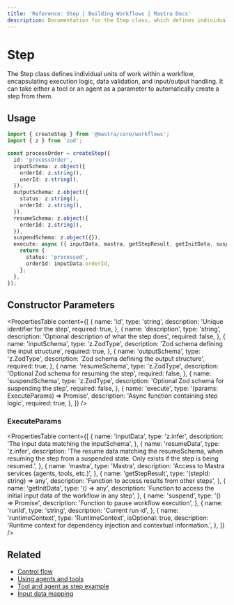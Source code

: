 ```yaml
---
title: 'Reference: Step | Building Workflows | Mastra Docs'
description: Documentation for the Step class, which defines individual units of work within a workflow.
---
```


# Step

The Step class defines individual units of work within a workflow, encapsulating execution logic, data validation, and input/output handling.
It can take either a tool or an agent as a parameter to automatically create a step from them.

## Usage

```typescript
import { createStep } from '@mastra/core/workflows';
import { z } from 'zod';

const processOrder = createStep({
  id: 'processOrder',
  inputSchema: z.object({
    orderId: z.string(),
    userId: z.string(),
  }),
  outputSchema: z.object({
    status: z.string(),
    orderId: z.string(),
  }),
  resumeSchema: z.object({
    orderId: z.string(),
  }),
  suspendSchema: z.object({}),
  execute: async ({ inputData, mastra, getStepResult, getInitData, suspend, runtimeContext, runId }) => {
    return {
      status: 'processed',
      orderId: inputData.orderId,
    };
  },
});
```

## Constructor Parameters

<PropertiesTable
  content={[
    {
      name: 'id',
      type: 'string',
      description: 'Unique identifier for the step',
      required: true,
    },
    {
      name: 'description',
      type: 'string',
      description: 'Optional description of what the step does',
      required: false,
    },
    {
      name: 'inputSchema',
      type: 'z.ZodType<any>',
      description: 'Zod schema defining the input structure',
      required: true,
    },
    {
      name: 'outputSchema',
      type: 'z.ZodType<any>',
      description: 'Zod schema defining the output structure',
      required: true,
    },
    {
      name: 'resumeSchema',
      type: 'z.ZodType<any>',
      description: 'Optional Zod schema for resuming the step',
      required: false,
    },
    {
      name: 'suspendSchema',
      type: 'z.ZodType<any>',
      description: 'Optional Zod schema for suspending the step',
      required: false,
    },
    {
      name: 'execute',
      type: '(params: ExecuteParams) => Promise<any>',
      description: 'Async function containing step logic',
      required: true,
    },
  ]}
/>

### ExecuteParams

<PropertiesTable
  content={[
    {
      name: 'inputData',
      type: 'z.infer<TStepInput>',
      description: 'The input data matching the inputSchema',
    },
    {
      name: 'resumeData',
      type: 'z.infer<TResumeSchema>',
      description:
        'The resume data matching the resumeSchema, when resuming the step from a suspended state. Only exists if the step is being resumed.',
    },
    {
      name: 'mastra',
      type: 'Mastra',
      description: 'Access to Mastra services (agents, tools, etc.)',
    },
    {
      name: 'getStepResult',
      type: '(stepId: string) => any',
      description: 'Function to access results from other steps',
    },
    {
      name: 'getInitData',
      type: '() => any',
      description: 'Function to access the initial input data of the workflow in any step',
    },
    {
      name: 'suspend',
      type: '() => Promise<void>',
      description: 'Function to pause workflow execution',
    },
    {
      name: 'runId',
      type: 'string',
      description: 'Current run id',
    },
    {
      name: 'runtimeContext',
      type: 'RuntimeContext',
      isOptional: true,
      description: 'Runtime context for dependency injection and contextual information.',
    },
  ]}
/>

## Related

- [Control flow](../../docs/workflows/control-flow.mdx)
- [Using agents and tools](../../docs/workflows/using-with-agents-and-tools.mdx)
- [Tool and agent as step example](../../examples/workflows/agent-and-tool-interop.mdx)
- [Input data mapping](../../docs/workflows/input-data-mapping.mdx)
